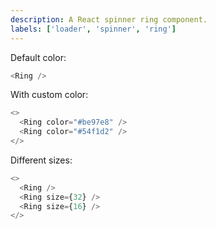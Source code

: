 ```yaml
---
description: A React spinner ring component.
labels: ['loader', 'spinner', 'ring']
---
```



Default color:

```js live
<Ring />
```

With custom color:

```js live
<>
  <Ring color="#be97e8" />
  <Ring color="#54f1d2" />
</>
```

Different sizes:

```js live
<>
  <Ring />
  <Ring size={32} />
  <Ring size={16} />
</>
```
